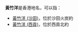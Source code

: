 '''黃竹洋'''是香港地名，可以指：
*[[黃竹洋_(沙田)|黃竹洋 (沙田)]]，位於沙田火炭約
*[[黃竹洋_(西貢)|黃竹洋 (西貢)]]，位於西貢北約
{{Disambig|cat=三字亚洲地名消歧义}}